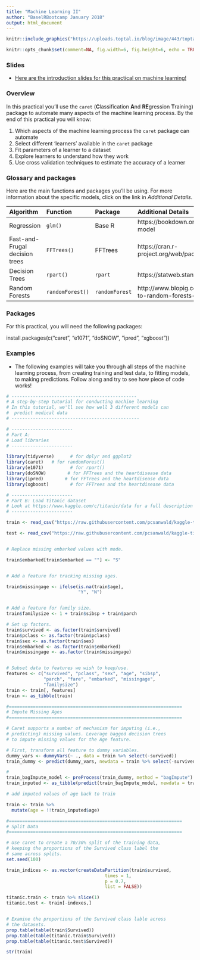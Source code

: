 ```yaml
---
title: "Machine Learning II"
author: "BaselRBootcamp January 2018"
output: html_document
---
```


```r
knitr::include_graphics("https://uploads.toptal.io/blog/image/443/toptal-blog-image-1407508081138.png")
```


```r
knitr::opts_chunk$set(comment=NA, fig.width=6, fig.height=6, echo = TRUE, eval = TRUE, fig.align = 'center')
```


### Slides

- [Here are the introduction slides for this practical on machine learning!](https://therbootcamp.github.io/_sessions/D2S3_MachineLearning/MachineLearning.html)


### Overview

In this practical you'll use the `caret` (**C**lassification **A**nd **RE**gression **T**raining) package to automate many aspects of the machine learning process. By the end of this practical you will know:

1. Which aspects of the machine learning process the `caret` package can automate
2. Select different 'learners' available in the `caret` package
3. Fit parameters of a learner to a dataset
4. Explore learners to understand how they work
5. Use cross validation techniques to estimate the accuracy of a learner

### Glossary and packages

Here are the main functions and packages you'll be using. For more information about the specific models, click on the link in *Additional Details*.

| Algorithm| Function| Package | Additional Details |
|:------|:--------|:----|:----|
|     Regression|    `glm()`| Base R| https://bookdown.org/ndphillips/YaRrr/regression.html#the-linear-model|
|     Fast-and-Frugal decision trees|    `FFTrees()`| FFTrees| https://cran.r-project.org/web/packages/FFTrees/vignettes/guide.html|
|     Decision Trees|    `rpart()`| `rpart` | https://statweb.stanford.edu/~lpekelis/talks/13_datafest_cart_talk.pdf|
| Random Forests | `randomForest()` | `randomForest` | http://www.blopig.com/blog/2017/04/a-very-basic-introduction-to-random-forests-using-r/|


### Packages

For this practical, you will need the following packages:

install.packages(c("caret", "e1071", "doSNOW", "ipred", "xgboost"))



### Examples

- The following examples will take you through all steps of the machine learning process, from creating training and test data, to fitting models, to making predictions. Follow along and try to see how piece of code works!

```r
# -----------------------------------------------
# A step-by-step tutorial for conducting machine learning
# In this tutorial, we'll see how well 3 different models can
#  predict medical data
# ------------------------------------------------

# -----------------------
# Part A:
# Load libraries
# -----------------------

library(tidyverse)      # for dplyr and ggplot2
library(caret)   # for randomForest()
library(e1071)          # for rpart()
library(doSNOW)        # for FFTrees and the heartdisease data
library(ipred)        # for FFTrees and the heartdisease data
library(xgboost)        # for FFTrees and the heartdisease data

# -----------------------
# Part B: Load titanic dataset
# Look at https://www.kaggle.com/c/titanic/data for a full description
# -----------------------

train <- read_csv("https://raw.githubusercontent.com/pcsanwald/kaggle-titanic/master/train.csv")

test <- read_csv("https://raw.githubusercontent.com/pcsanwald/kaggle-titanic/master/test.csv")


# Replace missing embarked values with mode.

train$embarked[train$embarked == ""] <- "S"


# Add a feature for tracking missing ages.

train$missingage <- ifelse(is.na(train$age),
                           "Y", "N")


# Add a feature for family size.
train$familysize <- 1 + train$sibsp + train$parch

# Set up factors.
train$survived <- as.factor(train$survived)
train$pclass <- as.factor(train$pclass)
train$sex <- as.factor(train$sex)
train$embarked <- as.factor(train$embarked)
train$missingage <- as.factor(train$missingage)


# Subset data to features we wish to keep/use.
features <- c("survived", "pclass", "sex", "age", "sibsp",
              "parch", "fare", "embarked", "missingage",
              "familysize")
train <- train[, features]
train <- as_tibble(train)

#=================================================================
# Impute Missing Ages
#=================================================================

# Caret supports a number of mechanism for imputing (i.e., 
# predicting) missing values. Leverage bagged decision trees
# to impute missing values for the Age feature.

# First, transform all feature to dummy variables.
dummy_vars <- dummyVars(~ ., data = train %>% select(-survived))
train_dummy <- predict(dummy_vars, newdata = train %>% select(-survived))

# 
train_bagImpute_model <- preProcess(train_dummy, method = "bagImpute")
train_inputed <- as_tibble(predict(train_bagImpute_model, newdata = train_dummy))

# add imputed values of age back to train

train <- train %>%
  mutate(age = !!train_inputed$age)

#=================================================================
# Split Data
#=================================================================

# Use caret to create a 70/30% split of the training data,
# keeping the proportions of the Survived class label the
# same across splits.
set.seed(100)

train_indices <- as.vector(createDataPartition(train$survived,
                                     times = 1,
                                     p = 0.7,
                                     list = FALSE))

titanic.train <- train %>% slice(1)
titanic.test <- train[-indexes,]


# Examine the proportions of the Survived class lable across
# the datasets.
prop.table(table(train$Survived))
prop.table(table(titanic.train$Survived))
prop.table(table(titanic.test$Survived))

str(train)


```

